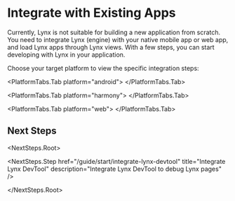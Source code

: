 

# Integrate with Existing Apps

Currently, Lynx is not suitable for building a new application from scratch. You need to integrate Lynx (engine) with your native mobile app or web app, and load Lynx apps through Lynx views. With a few steps, you can start developing with Lynx in your application.

Choose your target platform to view the specific integration steps:

<PlatformTabs queryKey="platform">
<PlatformTabs.Tab platform="ios">
<IntegratingLynxIOS />
</PlatformTabs.Tab>

<PlatformTabs.Tab platform="android">
  <IntegratingLynxAndroid />
</PlatformTabs.Tab>

<PlatformTabs.Tab platform="harmony">
  <IntegratingLynxHarmony />
</PlatformTabs.Tab>

<PlatformTabs.Tab platform="web">
  <IntegratingLynxWeb />
</PlatformTabs.Tab>

</PlatformTabs>

## Next Steps

<NextSteps.Root>

<NextSteps.Step
  href="/guide/start/integrate-lynx-devtool"
  title="Integrate Lynx DevTool"
  description="Integrate Lynx DevTool to debug Lynx pages"
/>

</NextSteps.Root>
